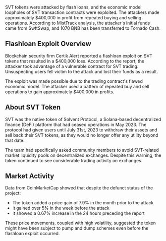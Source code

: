 
<Cover
  src="/covers/svt.png"
  alt="SVT Token"
  caption=""
/>

SVT tokens were attacked by flash loans, and the economic model loopholes of SVT transaction contracts were exploited. The attackers made approximately $400,000 in profit from repeated buying and selling operations. According to MistTrack analysis, the attacker's initial funds came from SwftSwap, and 1070 BNB has been transferred to Tornado Cash.

## Flashloan Exploit Overview

Blockchain security firm Certik Alert reported a flashloan exploit on SVT tokens that resulted in a $400,000 loss. According to the report, the attacker took advantage of a vulnerable contract for SVT trading. Unsuspecting users fell victim to the attack and lost their funds as a result.

The exploit was made possible due to the trading contract's flawed economic model. The attacker used a pattern of repeated buy and sell operations to gain approximately $400,000 in profits.

## About SVT Token

SVT was the native token of Solvent Protocol, a Solana-based decentralized finance (DeFi) platform that had ceased operations in May 2023. The protocol had given users until July 31st, 2023 to withdraw their assets and sell back their SVT tokens, as they would no longer offer any utility beyond that date.

The team had specifically asked community members to avoid SVT-related market liquidity pools on decentralized exchanges. Despite this warning, the token continued to see considerable trading activity on exchanges.

## Market Activity

Data from CoinMarketCap showed that despite the defunct status of the project:
- The token added a price gain of 7.9% in the month prior to the attack
- It gained over 5% in the week before the attack
- It showed a 0.67% increase in the 24 hours preceding the report

These price movements, coupled with high volatility, suggested the token might have been subject to pump and dump schemes even before the flashloan exploit occurred.


